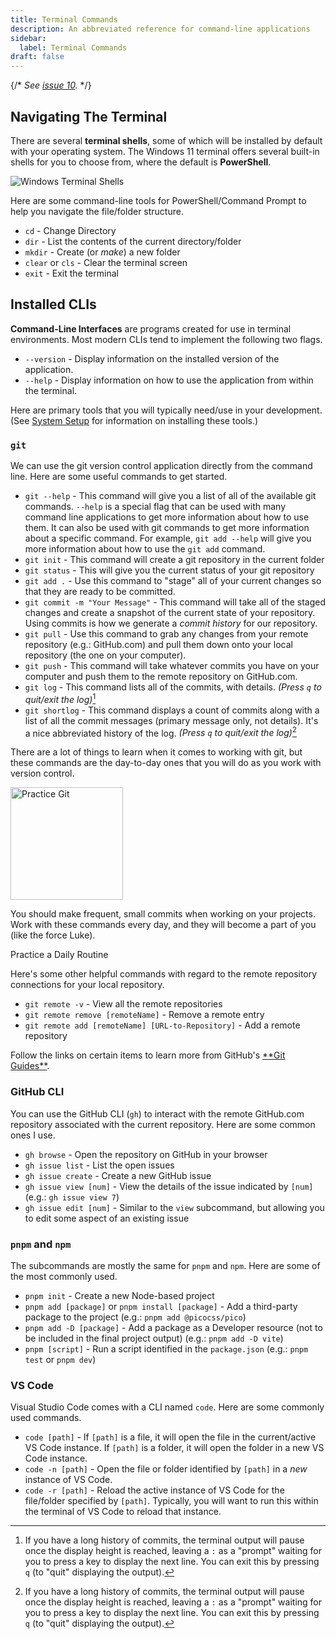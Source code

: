 ```yaml
---
title: Terminal Commands
description: An abbreviated reference for command-line applications
sidebar:
  label: Terminal Commands
draft: false
---
```



{/* *See [issue 10](https://github.com/dgilleland/CPSC-1520/issues/10).* */}

## Navigating The Terminal


There are several **terminal shells**, some of which will be installed by default with your operating system. The Windows 11 terminal offers several built-in shells for you to choose from, where the default is **PowerShell**.

<Image src={terminal} alt="Windows Terminal Shells" />

Here are some command-line tools for PowerShell/Command Prompt to help you navigate the file/folder structure.

- `cd` - Change Directory
- `dir` - List the contents of the current directory/folder
- `mkdir` - Create (or *make*) a new folder
- `clear` or `cls` - Clear the terminal screen
- `exit` - Exit the terminal

## Installed CLIs

**Command-Line Interfaces** are programs created for use in terminal environments. Most modern CLIs tend to implement the following two flags.

- `--version` - Display information on the installed version of the application.
- `--help` - Display information on how to use the application from within the terminal.

Here are primary tools that you will typically need/use in your development. (See [System Setup](/CPSC-1520/tutorials/0010/) for information on installing these tools.)

### `git`

We can use the git version control application directly from the command line. Here are some useful commands to get started.

- `git --help` - This command will give you a list of all of the available git commands. `--help` is a special flag that can be used with many command line applications to get more information about how to use them. It can also be used with git commands to get more information about a specific command. For example, `git add --help` will give you more information about how to use the `git add` command.
- `git init` - This command will create a git repository in the current folder
- `git status` - This will give you the current status of your git repository
- `git add .` - Use this command to "stage" all of your current changes so that they are ready to be committed.
- `git commit -m "Your Message"` - This command will take all of the staged changes and create a snapshot of the current state of your repository. Using commits is how we generate a *commit history* for our repository.
- `git pull` - Use this command to grab any changes from your remote repository (e.g.: GitHub.com) and pull them down onto your local repository (the one on your computer).
- `git push` - This command will take whatever commits you have on your computer and push them to the remote repository on GitHub.com.
- `git log` - This command lists all of the commits, with details. *(Press `q` to quit/exit the log)*[^1]
- `git shortlog` - This command displays a count of commits along with a list of all the commit messages (primary message only, not details). It's a nice abbreviated history of the log. *(Press `q` to quit/exit the log)*[^1]

[^1]: If you have a long history of commits, the terminal output will pause once the display height is reached, leaving a `:` as a "prompt" waiting for you to press a key to display the next line. You can exit this by pressing `q` (to "quit" displaying the output).

There are a lot of things to learn when it comes to working with git, but these commands are the day-to-day ones that you will do as you work with version control.

<Aside type="tip" title="Professional Discipline">
  <Image src={flipped} alt="Practice Git" class="float-end ml-3" width="180" />

  You should make frequent, small commits when working on your projects. Work with these commands every day, and they will become a part of you (like the force Luke).

  <LinkButton href="/CPSC-1520/reference/1100/">Practice a Daily Routine</LinkButton>
</Aside>

Here's some other helpful commands with regard to the remote repository connections for your local repository.

- `git remote -v` - View all the remote repositories
- `git remote remove [remoteName]` - Remove a remote entry
- `git remote add [remoteName] [URL-to-Repository]` - Add a remote repository


<Card title="GitHub's GitGuides" icon='github'>
  Follow the links on certain items to learn more from GitHub's <a href="https://github.com/git-guides" target="_blank">**Git Guides**</a>.
</Card>

<CardGrid>
  <LinkCard title="git status" href="https://github.com/git-guides/git-status" target="_blank" description='Always a good starting point!' />
  <LinkCard title="git clone" href="https://github.com/git-guides/git-clone" target="_blank" description='Before you can begin your work, you need the repo from your instructor' />
  <LinkCard title="git add" href="https://github.com/git-guides/git-add" target='_blank' description='The first of the two-step process of tracking changes' />
  <LinkCard title="git commit" href="https://github.com/git-guides/git-commit" target="_blank" description='The second of the two-step process of tracking changes' />
  <LinkCard title="git pull" href="https://github.com/git-guides/git-pull" target="_blank" description='When you need to grab updates from your remote repo' />
  <LinkCard title="git push" href="https://github.com/git-guides/git-push" target="_blank" description='When you need to send your local changes to your remote repo' />
</CardGrid>

### GitHub CLI

You can use the GitHub CLI (`gh`) to interact with the remote GitHub.com repository associated with the current repository. Here are some common ones I use.

- `gh browse` - Open the repository on GitHub in your browser
- `gh issue list` - List the open issues
- `gh issue create` - Create a new GitHub issue
- `gh issue view [num]` - View the details of the issue indicated by `[num]` (e.g.: `gh issue view 7`)
- `gh issue edit [num]` - Similar to the `view` subcommand, but allowing you to edit some aspect of an existing issue


### `pnpm` and `npm`

The subcommands are mostly the same for `pnpm` and `npm`. Here are some of the most commonly used.

- `pnpm init` - Create a new Node-based project
- `pnpm add [package]` or `pnpm install [package]` - Add a third-party package to the project (e.g.: `pnpm add @picocss/pico`)
- `pnpm add -D [package]` - Add a package as a Developer resource (not to be included in the final project output) (e.g.: `pnpm add -D vite`)
- `pnpm [script]` - Run a script identified in the `package.json` (e.g.: `pnpm test` or `pnpm dev`)

### VS Code

Visual Studio Code comes with a CLI named `code`. Here are some commonly used commands.

- `code [path]` - If `[path]` is a file, it will open the file in the current/active VS Code instance. If `[path]` is a folder, it will open the folder in a new VS Code instance.
- `code -n [path]` - Open the file or folder identified by `[path]` in a *new* instance of VS Code.
- `code -r [path]` - Reload the active instance of VS Code for the file/folder specified by `[path]`. Typically, you will want to run this within the terminal of VS Code to reload that instance.

